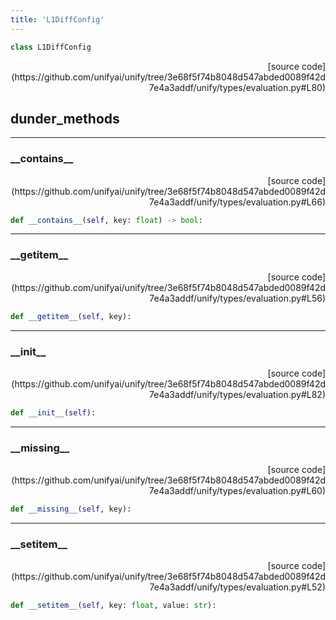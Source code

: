 ```yaml
---
title: 'L1DiffConfig'
---
```


```python
class L1DiffConfig
```

<p align="right">[source code](https://github.com/unifyai/unify/tree/3e68f5f74b8048d547abded0089f42d7e4a3addf/unify/types/evaluation.py#L80)</p>



## dunder_methods

---

### \_\_contains\_\_

<p align="right">[source code](https://github.com/unifyai/unify/tree/3e68f5f74b8048d547abded0089f42d7e4a3addf/unify/types/evaluation.py#L66)</p>

```python
def __contains__(self, key: float) -> bool:
```



---

### \_\_getitem\_\_

<p align="right">[source code](https://github.com/unifyai/unify/tree/3e68f5f74b8048d547abded0089f42d7e4a3addf/unify/types/evaluation.py#L56)</p>

```python
def __getitem__(self, key):
```



---

### \_\_init\_\_

<p align="right">[source code](https://github.com/unifyai/unify/tree/3e68f5f74b8048d547abded0089f42d7e4a3addf/unify/types/evaluation.py#L82)</p>

```python
def __init__(self):
```



---

### \_\_missing\_\_

<p align="right">[source code](https://github.com/unifyai/unify/tree/3e68f5f74b8048d547abded0089f42d7e4a3addf/unify/types/evaluation.py#L60)</p>

```python
def __missing__(self, key):
```



---

### \_\_setitem\_\_

<p align="right">[source code](https://github.com/unifyai/unify/tree/3e68f5f74b8048d547abded0089f42d7e4a3addf/unify/types/evaluation.py#L52)</p>

```python
def __setitem__(self, key: float, value: str):
```

